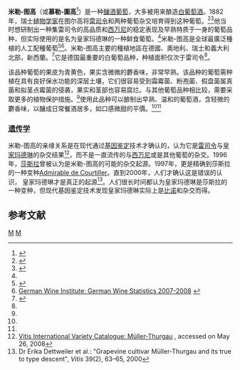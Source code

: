 {{noteTA
|T=zh-tw:慕勒-圖高;zh-cn:米勒-图高;
|1=zh-tw:麗絲玲;zh-cn:雷司令;
|2=zh-tw:慕勒-圖高;zh-cn:穆勒图尔高;
|3=zh-tw:圖高;zh-cn:图尔高;
|4=zh-tw:瑪德蓮;zh-cn:玛德琳;
|5=zh-tw:皮諾;zh-cn:比诺;
}}
{{Infobox grape variety
| name          = 米勒-图高
| color         = 青黄色<ref name=AWMB/>
| image         = Mueller-Thurgau Weinsberg 20060909.jpg
| caption       = 米勒-图高葡萄
| species       = ''[[釀酒葡萄|釀酒葡萄]]''
| also_called   = 利瓦内尔，雷司令x希尔瓦那<ref name=AWMB/>
| origin        = [[瑞士|瑞士]][[图尔高州|图高]]
| hazards       = 霉菌
| regions       = [[奥地利|奥地利]]，[[捷克|捷克]]，[[德国|德国]]，[[匈牙利|匈牙利]]，[[卢森堡|卢森堡]]，[[斯拉沃尼亚|斯拉沃尼亚]]，[[斯洛伐克|斯洛伐克]]，[[新西兰|新西兰]]
| notable_wines = 
}}
'''米勒-图高'''（或'''慕勒-圖高'''<ref name=AWMB>{{cite web |title=Müller-Thurgau (Rivaner (穆勒图尔高)) |url=http://www.winesfromaustria.cn/unser-wein/oesterreichs-rebsorten/weisswein/mueller-thurgau-rivaner/ |publisher=Austrian Wine Marketing Board |accessdate=2014-06-12 |deadurl=yes |archiveurl=https://web.archive.org/web/20130826202011/http://www.winesfromaustria.cn/unser-wein/oesterreichs-rebsorten/weisswein/mueller-thurgau-rivaner/ |archivedate=2013年8月26日 |df= }}</ref>）是一种[[釀酒葡萄|釀酒葡萄]]，大多被用来酿造[[白葡萄酒|白葡萄酒]]。1882年，瑞士[[植物学家|植物学家]]{{link-en|赫尔曼·米勒_(图尔高州)|Hermann Müller (Thurgau)|赫尔曼·穆勒}}在图尔高将[[雷司令|雷司令]]和{{link-en|皇家玛德琳|Madeleine Royale}}两种葡萄杂交培育得到这种葡萄。<ref name=winechina>{{cite web|author=孙志军|title=中葡网海外行(十四)拜谒米勒-图高(Muller-Thurgau)先生|url=http://www.winechina.com/html/2013/12/201312225043.html|publisher=中国葡萄酒信息网|date=2013-12-17|accessdate=2014-06-12|archive-url=https://web.archive.org/web/20140409163705/http://www.winechina.com/html/2013/12/201312225043.html|archive-date=2014-04-09|dead-url=yes}}</ref><ref name=tastespirit>{{cite journal|author=夏昊（懒老虎）|title=葡萄谈“杂”|journal=知味葡萄酒杂志|year=2013|url=http://tastespirit.com/p/9480.html|accessdate=2014-06-12|archive-url=https://web.archive.org/web/20130618001035/http://tastespirit.com/p/9480.html|archive-date=2013-06-18|dead-url=yes}}</ref>他当时想研制出一种集雷司令的高品质和[[西万尼|西万尼]]的稳定表现及早熟特质于一身的葡萄品种，但实际使用的是名为皇家玛德琳的一种鲜食葡萄。<ref name=winechina/>米勒-图高是全球最廣泛種植的人工配種葡萄<ref name=thenote>{{cite web |title=【品種介紹】Müller-Thurgau -德國最廣泛種植的品種 |url=http://wine.thenote.com.tw/news/detail/641/%E3%80%90%E5%93%81%E7%A8%AE%E4%BB%8B%E7%B4%B9%E3%80%91M%C3%BCller-Thurgau+-%E5%BE%B7%E5%9C%8B%E6%9C%80%E5%BB%A3%E6%B3%9B%E7%A8%AE%E6%A4%8D%E7%9A%84%E5%93%81%E7%A8%AE |publisher=葡萄酒笔记 |accessdate=2014-06-12 |deadurl=yes |archiveurl=https://web.archive.org/web/20150601035629/http://wine.thenote.com.tw/news/detail/641/%E3%80%90%E5%93%81%E7%A8%AE%E4%BB%8B%E7%B4%B9%E3%80%91M%C3%BCller-Thurgau+-%E5%BE%B7%E5%9C%8B%E6%9C%80%E5%BB%A3%E6%B3%9B%E7%A8%AE%E6%A4%8D%E7%9A%84%E5%93%81%E7%A8%AE |archivedate=2015-06-01 }}</ref><ref name="Statistics 07-08">[http://www.deutscheweine.de/icc/Internet-DE/med/1a6/1a64f607-a3e5-5117-3d28-952196117f51,11111111-1111-1111-1111-111111111111.pdf German Wine Institute: German Wine Statistics 2007-2008] {{webarchive|url=https://web.archive.org/web/20080920194632/http://www.deutscheweine.de/icc/Internet-DE/med/1a6/1a64f607-a3e5-5117-3d28-952196117f51%2C11111111-1111-1111-1111-111111111111.pdf |date=2008-09-20 }}</ref>。米勒-图高主要的種植地區在德國、奧地利、瑞士和義大利北部，新西蘭。<ref name=my5y>{{cite web|title=Müller-Thurgau 米勒托高|url=http://www.my5y.com/Wine-Encyclopedia/Grape/Blanc/201307/678.html|publisher=聚酒薈|accessdate=2014-06-12|archive-url=https://web.archive.org/web/20160305043306/http://www.my5y.com/Wine-Encyclopedia/Grape/Blanc/201307/678.html|archive-date=2016-03-05|dead-url=yes}}</ref>它是德国最重要的白葡萄品种，种植面积仅次于雷司令<ref name=winechina/>。

该品种葡萄的果皮为青黄色，果实含微微的麝香味，非常早熟。该品种的葡萄需种植在具有良好保水功能的深层土壤，它们很容易受到霜霉菌、粉孢菌、假盘菌属真菌和拟茎点霉菌的侵袭，果实和茎部也容易腐烂。与其他葡萄品种相比较，需要采取更多的植物保护措施。<ref name=AWMB/>使用此品种可以酿制出早熟、温和的葡萄酒，含轻微的麝香味，以釀成日常餐酒居多，如口感微甜的平價{{link-en|聖母之乳|Liebfraumilch}}。<ref name=AWMB/><ref name=thenote/>

=== [[遗传学|遗传学]] ===
米勒-图高的亲缘关系是在现代通过[[基因鉴定|基因鉴定]]技术才确认的，认为它是[[雷司令|雷司令]]与[[皇家玛德琳|皇家玛德琳]]的杂交结果<ref name="VIVC M-T">[http://www.vivc.de/datasheet/dataResult.php?data=8141 Vitis International Variety Catalogue: Müller-Thurgau] {{webarchive|url=https://web.archive.org/web/20140317140951/http://www.vivc.de/datasheet/dataResult.php?data=8141 |date=2014-03-17 }}, accessed on May 26, 2008</ref>，而不是一直流传的与[[西万尼|西万尼]]或是其他葡萄的杂交。1996年，[[莎斯拉|莎斯拉]]曾被认为是米勒-图高的可能的杂交起源。1997年，更是精确到莎斯拉的一种变种[[Admirable_de_Courtiller|Admirable de Courtiller]]。直到2000年，人们才确认这是错误的认识， 皇家玛德琳才是真正的起源<ref>Dr Erika Dettweiler et al.: "Grapevine cultivar Müller-Thurgau and its true to type descent", ''Vitis'' 39(2), 63–65, 2000</ref>。人们很长时间都认为皇家玛德琳是莎斯拉的一种变种，但现代基因鉴定技术发现皇家玛德琳实际上是[[黑比诺|比诺]]和{{link-en|托林格|Trollinger}}杂交而得。

==参考文献==
{{reflist|2}}

[[Category:白酒葡萄品種|M]]
[[Category:德国葡萄酒|M]]